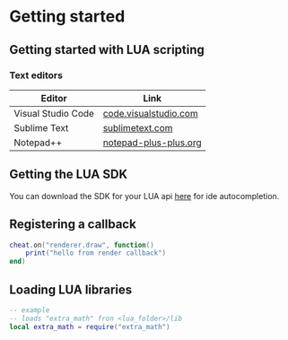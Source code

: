 # Getting started

## Getting started with LUA scripting

### Text editors

| Editor             | Link                                                    |
| ------------------ | ------------------------------------------------------- |
| Visual Studio Code | [code.visualstudio.com](https://code.visualstudio.com/) |
| Sublime Text       | [sublimetext.com](https://www.sublimetext.com/)         |
| Notepad++          | [notepad-plus-plus.org](https://notepad-plus-plus.org/) |

## Getting the LUA SDK

You can download the SDK for your LUA api [here](https://github.com/xbtog/lua-sdk) for ide autocompletion.

## Registering a callback

```lua
cheat.on("renderer.draw", function()
    print("hello from render callback")
end)
```

## Loading LUA libraries

```lua
-- example
-- loads "extra_math" fron <lua_folder>/lib
local extra_math = require("extra_math")
```
